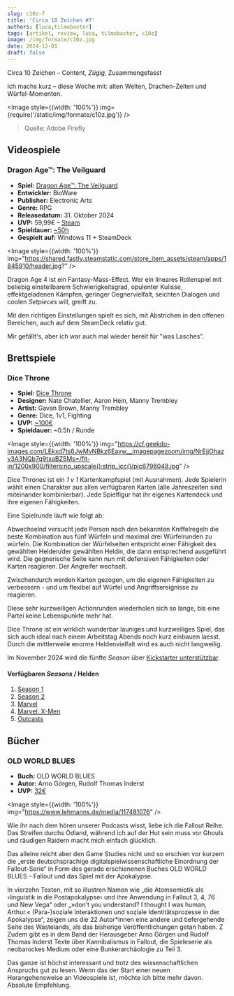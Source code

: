 ```yaml
---
slug: c10z-7
title: 'Circa 10 Zeichen #7'
authors: [luca,tilmobaxter]
tags: [artikel, review, luca, tilmobaxter, c10z]
image: /img/formate/c10z.jpg
date: 2024-12-01
draft: false
---
```




Circa 10 Zeichen – Content, _Zügig_, Zusammengefasst

Ich machs kurz – diese Woche mit: alten Welten, Drachen-Zeiten und Würfel-Momenten.

<Image style={{width: '100%'}} img={require('/static/img/formate/c10z.jpg')} />

> Quelle: Adobe Firefly

<!--truncate-->

## Videospiele

### Dragon Age™: The Veilguard
- **Spiel:** [Dragon Age™: The Veilguard](https://store.steampowered.com/app/1845910/Dragon_Age_The_Veilguard/)
- **Entwickler:** BioWare
- **Publisher:** Electronic Arts
- **Genre:** RPG
- **Releasedatum:** 31. Oktober 2024
- **UVP:** 59,99€ – [Steam](https://store.steampowered.com/app/1845910/Dragon_Age_The_Veilguard/)
- **Spieldauer:** [~50h](https://howlongtobeat.com/game/82090)
- **Gespielt auf:** Windows 11 + SteamDeck

<Image style={{width: '100%'}}
       img="https://shared.fastly.steamstatic.com/store_item_assets/steam/apps/1845910/header.jpg?" />

Dragon Age 4 ist ein Fantasy-Mass-Effect. Wer ein lineares Rollenspiel mit beliebig einstellbarem Schwierigkeitsgrad, opulenter Kulisse, effektgeladenen Kämpfen, geringer Gegnervielfalt, seichten Dialogen und coolen *Setpieces* will, greift zu.

Mit den richtigen Einstellungen spielt es sich, mit Abstrichen in den offenen Bereichen, auch auf dem SteamDeck relativ gut.

Mir gefällt's, aber ich war auch mal wieder bereit für "was Lasches".

## Brettspiele

### Dice Throne

- **Spiel:** [Dice Throne](https://boardgamegeek.com/boardgame/268201/dice-throne)
- **Designer:** Nate Chatellier, Aaron Hein, Manny Trembley
- **Artist:** Gavan Brown, Manny Trembley
- **Genre:** Dice, 1v1, Fighting
- **UVP:** [~100€](https://shop.dicethrone.com/collections/all)
- **Spieldauer:** ~0.5h / Runde

<Image style={{width: '100%'}}
       img="https://cf.geekdo-images.com/LEkxd7ts6JwMvNBkz6Eavw__imagepagezoom/img/NrEjjOhazv3A3NQb7q9txaBZ5Ms=/fit-in/1200x900/filters:no_upscale():strip_icc()/pic6796048.jpg" />

Dice Thrones ist ein *1 v 1* Kartenkampfspiel (mit Ausnahmen). Jede Spielerin wählt einen Charakter aus allen verfügbaren Karten (alle Jahreszeiten sind miteinander kombinierbar). Jede Spielfigur hat ihr eigenes Kartendeck und ihre eigenen Fähigkeiten.

Eine Spielrunde läuft wie folgt ab:

Abwechselnd versucht jede Person nach den bekannten Kniffelregeln die beste Kombination aus fünf Würfeln und maximal drei Würfelrunden zu würfeln. Die Kombination der Würfelseiten entspricht einer Fähigkeit des gewählten Helden/der gewählten Heldin, die dann entsprechend ausgeführt wird. Die gegnerische Seite kann nun mit defensiven Fähigkeiten oder Karten reagieren. Der Angreifer wechselt.

Zwischendurch werden Karten gezogen, um die eigenen Fähigkeiten zu verbessern - und um flexibel auf Würfel und Angriffsereignisse zu reagieren.

Diese sehr kurzweiligen Actionrunden wiederholen sich so lange, bis eine Partei keine Lebenspunkte mehr hat.

Dice Throne ist ein wirklich wunderbar launiges und kurzweiliges Spiel, das sich auch ideal nach einem Arbeitstag Abends noch kurz einbauen laesst. Durch die mittlerweile enorme Heldenvielfalt wird es auch nicht langweilig.

Im November 2024 wird die fünfte *Season* über [Kickstarter unterstützbar](https://www.kickstarter.com/projects/dicethrone/dice-throne-outcasts).

#### Verfügbaren *Seasons* / Helden

1. [Season 1](https://boardgamegeek.com/boardgame/291794/dice-throne-season-one-rerolled)
2. [Season 2](https://boardgamegeek.com/boardgame/244271/dice-throne-season-two-battle-chest)
3. [Marvel](https://boardgamegeek.com/boardgame/348406/marvel-dice-throne)
4. [Marvel: X-Men](https://boardgamegeek.com/boardgame/403494/marvel-dice-throne-x-men)
5. [Outcasts](https://www.kickstarter.com/projects/dicethrone/dice-throne-outcasts)

## Bücher

### OLD WORLD BLUES

- **Buch:** OLD WORLD BLUES
- **Autor:** Arno Görgen, Rudolf Thomas Inderst
- **UVP:** [32€](https://www.lehmanns.de/shop/mathematik-informatik/69346261-9783963173905-old-world-blues)

<Image style={{width: '100%'}} img="https://www.lehmanns.de/media/117481076" />

Wie ihr nach dem hören unserer Podcasts wisst, liebe ich die Fallout Reihe.
Das Streifen durchs Ödland, während ich auf der Hut sein muss vor Ghouls und räudigen Raidern macht mich einfach glücklich.

Das alleine reicht aber den Game Studies nicht und so erschien vor kurzem die „erste deutschsprachige digitalspielwissenschaftliche Einordnung der Fallout-Serie“ in Form des gerade erschienenen Buches OLD WORLD BLUES – Fallout und das Spiel mit der Apokalypse.

In vierzehn Texten, mit so illustren Namen wie „die Atomsemiotik als ›linguistik in die Postapokalypse‹ und ihre Anwendung in Fallout 3, 4, 76 und New Vega“ oder „»don’t you understand? I thought I was human, Arthur.« (Para-)soziale Interaktionen und soziale Identitätsprozesse in der Apokalypse“, zeigen uns die 22 Autor*innen eine andere und tiefergehende Seite des Wastelands, als das bisherige Veröffentlichungen getan haben. Z Zudem gibt es in dem Band der Herausgeber Arno Görgen und Rudolf Thomas Inderst Texte über Kannibalismus in Fallout, die Spieleserie als neobarockes Medium oder eine Bunkerarchäologie zu Teil 3.

Das ganze ist höchst interessant und trotz des wissenschaftlichen Anspruchs gut zu lesen. Wenn das der Start einer neuen Herangehensweise an Videospiele ist, möchte ich bitte mehr davon.
Absolute Empfehlung.
